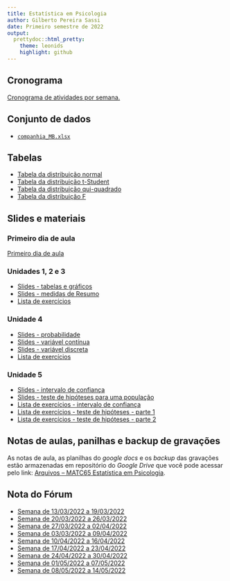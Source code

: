 ```yaml
---
title: Estatística em Psicologia 
author: Gilberto Pereira Sassi
date: Primeiro semestre de 2022
output:
  prettydoc::html_pretty:
    theme: leonids
    highlight: github
---
```


## Cronograma

[Cronograma de atividades por semana.](cronograma-matc65.xlsx)

## Conjunto de dados

* [`companhia_MB.xlsx`](companhia-mb.xlsx)

## Tabelas

* [Tabela da distribuição normal](tabela-z.pdf)
* [Tabela da distribuição t-Student](tabela-t-student.pdf)
* [Tabela da distribuição qui-quadrado](tabela-chi-square.pdf)
* [Tabela da distribuição F](tabela-F.pdf)

## Slides e materiais

### Primeiro dia de aula

[Primeiro dia de aula](primeirodia.pdf)

### Unidades 1, 2 e 3

* [Slides - tabelas e gráficos](graficos.pdf)
* [Slides - medidas de Resumo](medidasresumo.pdf)
* [Lista de exercícios](lista-est-descr.pdf)

### Unidade 4

* [Slides - probabilidade](introprob.pdf)
* [Slides - variável contínua](varcontinua.pdf)
* [Slides - variável discreta](vardiscreta.pdf)
* [Lista de exercícios](lista-prob.pdf)

### Unidade 5

* [Slides - intervalo de confiança](intervaloconfianca.pdf)
* [Slides - teste de hipóteses para uma população](testehipoteses.pdf)
* [Lista de exercícios - intervalo de confiança](lista-ex-ic.pdf)
* [Lista de exercícios - teste de hipóteses - parte 1](lista-test-1-pop.pdf)
* [Lista de exercícios - teste de hipóteses - parte 2](lista-test-1-pop-part2.pdf)

## Notas de aulas, panilhas e backup de gravações

As notas de aula, as planilhas do _google docs_ e os _backup_ das gravações estão armazenadas em repositório do _Google Drive_ que você pode acessar pelo link: [Arquivos -- MATC65 Estatística em Psicologia](https://cutt.ly/arquivos-matc65-2022-1sem).

## Nota do Fórum

* [Semana de 13/03/2022 a 19/03/2022](mes-3-dia-13-ava-matc65.xlsx)
* [Semana de 20/03/2022 a 26/03/2022](mes-3-dia-20-ava-matc65.xlsx)
* [Semana de 27/03/2022 a 02/04/2022](mes-3-dia-27-ava-matc65.xlsx)
* [Semana de 03/03/2022 a 09/04/2022](mes-4-dia-3-ava-matc65.xlsx)
* [Semana de 10/04/2022 a 16/04/2022](mes-4-dia-10-ava-matc65.xlsx)
* [Semana de 17/04/2022 a 23/04/2022](mes-4-dia-17-ava-matc65.xlsx)
* [Semana de 24/04/2022 a 30/04/2022](mes-4-dia-24-ava-matc65.xlsx)
* [Semana de 01/05/2022 a 07/05/2022](mes-5-dia-1-ava-matc65.xlsx)
* [Semana de 08/05/2022 a 14/05/2022](mes-5-dia-8-ava-matc65.xlsx)